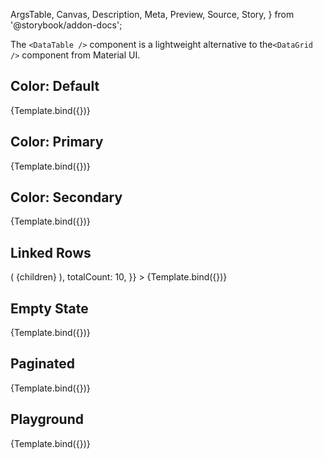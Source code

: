 <!-- @prettier -->

  ArgsTable,
  Canvas,
  Description,
  Meta,
  Preview,
  Source,
  Story,
} from '@storybook/addon-docs';



<Meta title="Organisms/DataTable" component={DataTable} argTypes={argTypes} />

<Description of={DataTable} />

The `<DataTable />` component is a lightweight alternative to the`<DataGrid />`
component from Material UI.

## Color: Default

<Canvas>
  <Story
    name="Color: Default"
    args={{
      color: 'default',
      totalCount: 10,
    }}
  >
    {Template.bind({})}
  </Story>
</Canvas>

## Color: Primary

<Canvas>
  <Story
    name="Color: Primary"
    args={{
      color: 'primary',
      totalCount: 10,
    }}
  >
    {Template.bind({})}
  </Story>
</Canvas>

## Color: Secondary

<Canvas>
  <Story
    name="Color: Secondary"
    args={{
      color: 'secondary',
      totalCount: 10,
    }}
  >
    {Template.bind({})}
  </Story>
</Canvas>

## Linked Rows

<Canvas>
  <Story
    name="Linked Rows"
    args={{
      RowWrapper: (item, children) => (
        <Link
          href={`https://www.google.com/search?q=${item.name}`}
          style={{
            display: 'contents',
          }}
          target="_blank"
          underline="none"
        >
          {children}
        </Link>
      ),
      totalCount: 10,
    }}
  >
    {Template.bind({})}
  </Story>
</Canvas>

## Empty State

<Canvas>
  <Story
    name="Empty State"
    args={{
      emptyStateProps: {
        description: 'No Items Found',
        Icon: PackageVariant,
      },
      totalCount: 0,
    }}
  >
    {Template.bind({})}
  </Story>
</Canvas>

## Paginated

<Canvas>
  <Story
    name="Paginated"
    args={{
      limit: 10,
      offset: 0,
      rowsPerPageOptions: [10, 25, 50],
      totalCount: 100,
    }}
  >
    {Template.bind({})}
  </Story>
</Canvas>

## Playground

<Canvas isColumn>
  <Source language="jsx" story="Playground" />
  <Story
    name="Playground"
    args={{
      totalCount: 10,
    }}
  >
    {Template.bind({})}
  </Story>
  <ArgsTable story="Playground" />
</Canvas>
